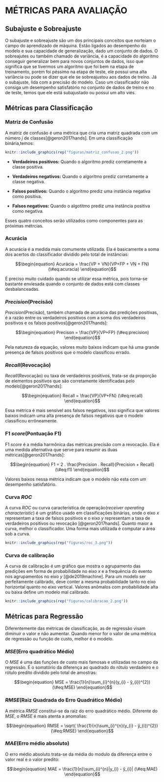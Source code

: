 # MÉTRICAS PARA AVALIAÇÃO {-}

## Subajuste e Sobreajuste {-}

O subajuste e sobreajuste são um dos principais conceitos que norteiam o campo
do aprendizado de máquina. Estão ligados ao desempenho do modelo e sua capacidade 
de generalização, dado um conjunto de dados. O sobreajutes ou também chamado de 
variância, é a capacidade do algoritmo conseguir generalizar bem para novos conjuntos
de dados, isso que significa que se tivermos um algoritmo que foi bem na etapa de
treinamento, porém foi péssimo na etapa de teste, ele possui uma alta variância ou
pode se dizer que ele se sobreajustou aos dados de treino. Já o subajuste, lida
com a precisão do modelo. Caso um classificador não consiga um desempenho satisfatório
no conjunto de dados de treino e no de teste, temos que ele está subajustado ou
possui um alto viés.

## Métricas para Classificação {-}

### Matriz de Confusão {-}

A matriz de confusão é uma métrica que cria uma matriz quadrada com um número $j$ de
classes[@geron2017hands]. Em uma classificação binária,temos:


```r
knitr::include_graphics(rep("figuras/matriz_confusao_2.png"))
```


- **Verdadeiros positivos:** Quando o algoritmo prediz corretamente a classe positiva.

- **Verdadeiros negativos:** Quando o algoritmo prediz corretamente a classe negativa.

- **Falsos positivos:** Quando o algoritmo prediz uma instância negativa como positiva.

- **Falsos negativos:** Quando o algotitmo prediz uma instância positiva como negativa.

Esses quatro conceitos serão utilizados como componentes para as próximas métrcias.

### Acurácia {-}

A acurácia é a medida mais comumente utilizada. Ela é basicamente a soma dos
acertos do classificador dividido pelo total de instâncias:


$$\begin{equation}
Acurácia = \frac{VP + VN}{VP+FP + VN + FN}
(\#eq:acuracia)
\end{equation}$$

É preciso muito cuidado quando se utilizar essa métrica, pois torna-se bastante
enviesada quando o conjunto de dados está com classes desbalanceadas.


### *Precision*(Precisão) {-}

*Precision*(Precisão), também chamada de acurácia das predições positivas, é a razão entre 
os verdadeiros positivos com a soma dos verdadeiros positivos e os falsos positivos[@geron2017hands]:

$$\begin{equation}
Precison = \frac{VP}{VP+FP}
(\#eq:precision)
\end{equation}$$

Pela natureza da equação, valores muito baixos indicam que há uma grande presença
de falsos positivos que o modelo classificou errado.

### *Recall*(Revocação) {-}

*Recall*(Revocação) ou taxa de verdadeiros positivos, trata-se da proporção de 
elementos positivos que são corretamente identificadas pelo modelo[@geron2017hands]:


$$\begin{equation}
Recall = \frac{VP}{VP+FN}
(\#eq:recall)
\end{equation}$$

Essa métrica é mais sensível aos falsos negativos, isso significa que valores
baixos indicam uma alta presença de falsos negativos que o modelo classificou
errôneamente.

### F1 *score*(Pontuação F1) {-}

F1 *score* é a média harmônica das métricas precisão com a revocação. Ela é uma
medida alternativa que serve para resumir as duas métricas[@geron2017hands]:

$$\begin{equation}
F1 = 2 . \frac{Precision . Recall}{Precision + Recall}
(\#eq:f1)
\end{equation}$$

Valores baixos nessa métrica indicam que o modelo não esta com um desempenho satisfatório.

### Curva *ROC* {-}

A curva *ROC* ou curva característica de operação(*receiver operating characteristic*) é um gráfico
usado em classificações binárias, onde o eixo $x$ representam a taxa de falsos positivos e o
eixo $y$ representam a taxa de verdadeiros positivos ou revocação [@geron2017hands]. Quanto maior a curva,
melhor o classificador. Uma forma mais utilizada é computar a área sob a curva.

```r
knitr::include_graphics(rep("figuras/roc_3.png"))
```


### Curva de calibração {-}

A curva de calibração é um gráfico que mostra o agrupamento das predições em forma
de probabilidade no eixo $x$ e a frequência do evento nos agrupamentos no eixo
$y$ [@de2019machine]. Para um modelo ser perfeitamente calibrado, deve conter a mesma probabilidade
tanto no eixo horizontal quanto no eixo vertical. Valores anômalos com probabilidade
alta ou baixa define um modelo mal calibrado.

```r
knitr::include_graphics(rep("figuras/calibracao_2.png"))
```



## Métricas para Regressão {-}

Diferentemente das métricas de classificação, as de regressão visam diminuir
o valor e não aumentar. Quando menor for o valor de uma métrica de regressão
ou função de custo, melhor é o modelo.

### *MSE*(Erro quadrático Médio) {-}

O *MSE* é uma das funções de custo mais famosas e utilizadas no campo da regressão.
É o somatório da diferença ao quadrado do rótulo verdadeiro e o rótulo predito dividido
pelo total de amostras:

$$\begin{equation}
MSE = \frac{1}{n}\sum_{i}^{n}(y_{i} - ŷ_{i})^{2})
(\#eq:MSE)
\end{equation}$$

### *RMSE*(Raiz Quadrada do Erro Quadrático Médio) {-}

A métrica *RMSE* constitui-se da raiz do erro quadrático médio. Diferente do *MSE*,
o *RMSE* é mais atenta a anomalias:

$$\begin{equation}
RMSE = \sqrt{ \frac{1}{n}\sum_{i}^{n}(y_{i} - ŷ_{i})^{2}}
(\#eq:RMSE)
\end{equation}$$

### *MAE*(Erro médio absoluto) {-}

O erro médio absoluto trata-se da média do modulo da diferença entre o valor real
e o valor predito:

$$\begin{equation}
MAE = \frac{1}{n}\sum_{i}^{n}|y_{i} - ŷ_{i}|
(\#eq:MAE)
\end{equation}$$